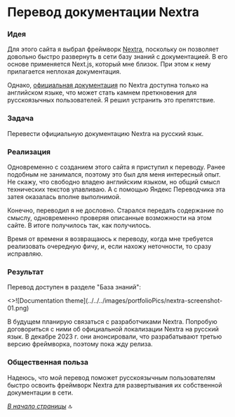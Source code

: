 
<a name="top-of-page"></a>

# Перевод документации Nextra

<Steps>

### Идея

Для этого сайта я выбрал фреймворк [Nextra](https://nextra.site), поскольку он позволяет довольно быстро развернуть в сети базу знаний с документацией. В его основе применяется Next.js, который мне близок. При этом к нему прилагается неплохая документация.

Однако, [официальная документация](https://nextra.site/docs) по Nextra доступна только на английском языке, что может стать камнем преткновения для русскоязычных пользователей. Я решил устранить это препятствие.

### Задача

Перевести официальную документацию Nextra на русский язык.

### Реализация

Одновременно с созданием этого сайта я приступил к переводу. Ранее подобным не занимался, поэтому это был для меня интересный опыт. Не скажу, что свободно владею английским языком, но общий смысл технических текстов улавливаю. А с помощью Яндекс Переводчика эта затея оказалась вполне выполнимой. 

Конечно, переводил я не дословно. Старался передать содержание по смыслу, одновременно проверяя описанные возможности на этом сайте. В итоге получилось так, как получилось. 

Время от времени я возвращаюсь к переводу, когда мне требуется реализовать очередную фичу, и, если нахожу неточности, то сразу исправляю.

### Результат

Перевод доступен в разделе "База знаний":

<Cards num={2}>
  <Cards.Card image arrow title="Перейти к документации" href="../../knowledge-base/nextra/"
  >
    <>![Documentation theme](../../../images/portfolioPics/nextra-screenshot-01.png)</>
  </Cards.Card>
</Cards>

В будущем планирую связаться с разработчиками Nextra. Попробую договориться с ними об официальной локализации Nextra на русский язык. В декабре 2023 г. они анонсировали, что разрабатывают третью версию фреймворка, поэтому пока жду релиза.

### Общественная польза

Надеюсь, что мой перевод поможет русскоязычным пользователям быстро освоить фреймворк Nextra для развертывания их собственной документации в сети.

</Steps>

*[В начало страницы](#top-of-page)* 🔝